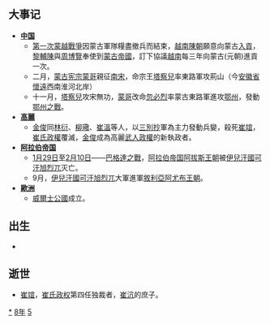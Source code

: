 {{Unreferenced|time=2018-02-15T02:17:38+00:00}}
{{yearTOC|1258|南宋'''[[宝祐|宝祐]]六年'''；蒙古'''[[元宪宗|宪宗]]八年'''；越南'''[[元豐_(陳太宗)|元豐]]五年'''，'''[[紹隆|紹隆]]元年'''；日本'''[[正嘉|正嘉]]二年'''}}

== 大事记 ==
*'''[[中国|中国]]'''
**[[蒙越戰爭|第一次蒙越戰爭]]因蒙古軍隊糧盡撤兵而結束，[[越南陳朝|越南陳朝]]願意向蒙古[[朝貢體系|入貢]]，[[黎輔陳|黎輔陳]]與[[周博覽|周博覽]]奉使到[[蒙古帝國|蒙古帝國]]，訂下協議[[越南|越南]]每三年向蒙古(元朝)進貢一次。
**二月，[[大蒙古国|蒙古]][[元宪宗|宪宗]][[蒙哥|蒙哥]]親征[[南宋|南宋]]，命宗王[[塔察兒|塔察兒]]率東路軍攻荊山（今[[安徽省|安徽省]][[懷遠|懷遠]]西南淮河北岸）
**十一月，[[塔察兒|塔察兒]]攻宋無功，[[蒙哥|蒙哥]]改命[[忽必烈|忽必烈]]率蒙古東路軍進攻[[鄂州|鄂州]]，發動[[鄂州之戰|鄂州之戰]]。
* '''[[王氏高麗|高麗]]'''
**[[金俊_(高麗)|金俊]]同[[林衍|林衍]]、[[柳璥|柳璥]]、[[崔溫|崔溫]]等人，以[[三別抄|三別抄]]軍為主力發動兵變，殺死[[崔竩|崔竩]]，[[崔氏政權|崔氏政權]]覆滅，[[金俊_(高麗)|金俊]]成為高麗[[武人政權|武人政權]]的新執政者。
* '''[[阿拉伯帝国|阿拉伯帝国]]'''
**[[1月29日|1月29日]]至[[2月10日|2月10日]]——[[巴格達之戰_(1258年)|巴格達之戰]]，[[阿拉伯帝国|阿拉伯帝国]][[阿拔斯王朝|阿拔斯王朝]]被[[伊兒汗國|伊兒汗國]][[可汗|可汗]][[旭烈兀|旭烈兀]]灭亡。
**9月，[[伊兒汗國|伊兒汗國]][[可汗|可汗]][[旭烈兀|旭烈兀]]大軍進軍[[敘利亞|敘利亞]][[阿尤布王朝|阿尤布王朝]]。
*'''[[歐洲|歐洲]]'''
**[[威爾士公國|威爾士公國]]成立。

== 出生 ==
*

== 逝世 ==
{{Wikisource year mention}}
*[[崔竩|崔竩]]，[[崔氏政权|崔氏政权]]第四任独裁者，[[崔沆_(高麗武臣)|崔沆]]的庶子。

[[Category:1258年|*]]
[[Category:1250年代|8年]]
[[Category:13世纪各年|5]]